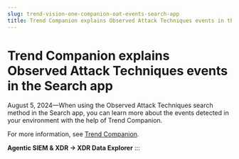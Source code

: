 ```yaml
---
slug: trend-vision-one-companion-oat-events-search-app
title: Trend Companion explains Observed Attack Techniques events in the Search app
---
```

# Trend Companion explains Observed Attack Techniques events in the Search app

August 5, 2024—When using the Observed Attack Techniques search method in the Search app, you can learn more about the events detected in your environment with the help of Trend Companion.

For more information, see [Trend Companion](companion.mdx).

**Agentic SIEM & XDR → XDR Data Explorer**
:::
